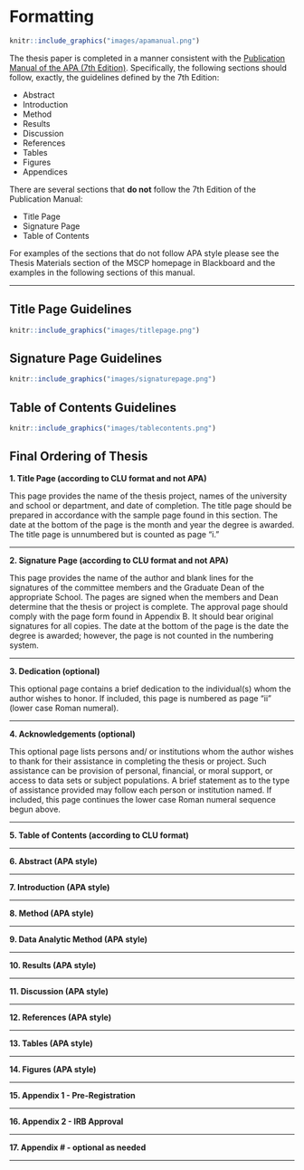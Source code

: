 # Formatting


```r
knitr::include_graphics("images/apamanual.png")
```


 The thesis paper is completed in a manner consistent with the [Publication Manual of the APA (7th Edition)](https://www.amazon.com/s?k=apa+publication+manual+7th+edition&crid=7T10VJ2PYQZH&sprefix=apa+pu%2Caps%2C261&ref=nb_sb_ss_i_1_6). Specifically, the following sections should follow, exactly, the guidelines defined by the 7th Edition:

  * Abstract
  * Introduction
  * Method
  * Results
  * Discussion
  * References
  * Tables
  * Figures
  * Appendices
  
There are several sections that **do not** follow the 7th Edition of the Publication Manual:

  * Title Page
  * Signature Page
  * Table of Contents
  

For examples of the sections that do not follow APA style please see the Thesis Materials section of the MSCP homepage in Blackboard and the examples in the following sections of this manual.

___

## Title Page Guidelines

```r
knitr::include_graphics("images/titlepage.png")
```



## Signature Page Guidelines

```r
knitr::include_graphics("images/signaturepage.png")
```



## Table of Contents Guidelines


```r
knitr::include_graphics("images/tablecontents.png")
```

## Final Ordering of Thesis

**1. Title Page (according to CLU format and not APA)**

This page provides the name of the thesis project, names of the university and school or department, and date of completion. The title page should be prepared in accordance with the sample page found in this section. The date at the bottom of the page is the month and year the degree is awarded. The title page is unnumbered but is counted as page “i.”

___


**2. Signature Page (according to CLU format and not APA)**

This page provides the name of the author and blank lines for the signatures of the committee members and the Graduate Dean of the appropriate School. The pages are signed when the members and Dean determine that the thesis or project is complete. The approval page should comply with the page form found in Appendix B. It should bear original signatures for all copies. The date at the bottom of the page is the date the degree is awarded; however, the page is not counted in the numbering system.

___

**3. Dedication (optional)**

This optional page contains a brief dedication to the individual(s) whom the author wishes to honor. If included, this page is numbered as page “ii” (lower case Roman numeral).

___


**4. Acknowledgements (optional)**

This optional page lists persons and/ or institutions whom the author wishes to thank for their assistance in completing the thesis or project. Such assistance can be provision of personal, financial, or moral support, or access to data sets or subject populations. A brief statement as to the type of assistance provided may follow each person or institution named. If included, this page continues the lower case Roman numeral sequence begun above.

___


**5. Table of Contents (according to CLU format)**

___


**6. Abstract (APA style)**

___


**7. Introduction (APA style)**

___


**8. Method (APA style)**

___


**9. Data Analytic Method (APA style)**

___



**10. Results (APA style)**

___


**11. Discussion (APA style)**

___


**12. References (APA style)**

___


**13. Tables (APA style)**

___


**14. Figures (APA style)**

___


**15. Appendix 1 - Pre-Registration**

___


**16. Appendix 2 - IRB Approval**

___


**17. Appendix # - optional as needed**


___


